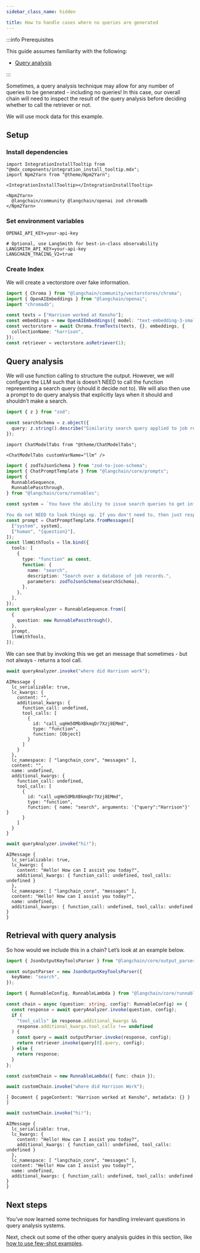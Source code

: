 ```yaml
---
sidebar_class_name: hidden

title: How to handle cases where no queries are generated
---
```


:::info Prerequisites

This guide assumes familiarity with the following:

- [Query analysis](../../docs/tutorials/query_analysis)

:::

Sometimes, a query analysis technique may allow for any number of
queries to be generated - including no queries! In this case, our
overall chain will need to inspect the result of the query analysis
before deciding whether to call the retriever or not.

We will use mock data for this example.

## Setup

### Install dependencies

```mdx-code-block
import IntegrationInstallTooltip from "@mdx_components/integration_install_tooltip.mdx";
import Npm2Yarn from "@theme/Npm2Yarn";

<IntegrationInstallTooltip></IntegrationInstallTooltip>

<Npm2Yarn>
  @langchain/community @langchain/openai zod chromadb
</Npm2Yarn>
```

### Set environment variables

```text
OPENAI_API_KEY=your-api-key

# Optional, use LangSmith for best-in-class observability
LANGSMITH_API_KEY=your-api-key
LANGCHAIN_TRACING_V2=true
```

### Create Index

We will create a vectorstore over fake information.

```typescript
import { Chroma } from "@langchain/community/vectorstores/chroma";
import { OpenAIEmbeddings } from "@langchain/openai";
import "chromadb";

const texts = ["Harrison worked at Kensho"];
const embeddings = new OpenAIEmbeddings({ model: "text-embedding-3-small" });
const vectorstore = await Chroma.fromTexts(texts, {}, embeddings, {
  collectionName: "harrison",
});
const retriever = vectorstore.asRetriever(1);
```

## Query analysis

We will use function calling to structure the output. However, we will
configure the LLM such that is doesn’t NEED to call the function
representing a search query (should it decide not to). We will also then
use a prompt to do query analysis that explicitly lays when it should
and shouldn’t make a search.

```typescript
import { z } from "zod";

const searchSchema = z.object({
  query: z.string().describe("Similarity search query applied to job record."),
});
```

```mdx-code-block
import ChatModelTabs from "@theme/ChatModelTabs";

<ChatModelTabs customVarName="llm" />
```

```typescript
import { zodToJsonSchema } from "zod-to-json-schema";
import { ChatPromptTemplate } from "@langchain/core/prompts";
import {
  RunnableSequence,
  RunnablePassthrough,
} from "@langchain/core/runnables";

const system = `You have the ability to issue search queries to get information to help answer user information.

You do not NEED to look things up. If you don't need to, then just respond normally.`;
const prompt = ChatPromptTemplate.fromMessages([
  ["system", system],
  ["human", "{question}"],
]);
const llmWithTools = llm.bind({
  tools: [
    {
      type: "function" as const,
      function: {
        name: "search",
        description: "Search over a database of job records.",
        parameters: zodToJsonSchema(searchSchema),
      },
    },
  ],
});
const queryAnalyzer = RunnableSequence.from([
  {
    question: new RunnablePassthrough(),
  },
  prompt,
  llmWithTools,
]);
```

We can see that by invoking this we get an message that sometimes - but
not always - returns a tool call.

```typescript
await queryAnalyzer.invoke("where did Harrison work");
```

```text
AIMessage {
  lc_serializable: true,
  lc_kwargs: {
    content: "",
    additional_kwargs: {
      function_call: undefined,
      tool_calls: [
        {
          id: "call_uqHm5OMbXBkmqDr7Xzj8EMmd",
          type: "function",
          function: [Object]
        }
      ]
    }
  },
  lc_namespace: [ "langchain_core", "messages" ],
  content: "",
  name: undefined,
  additional_kwargs: {
    function_call: undefined,
    tool_calls: [
      {
        id: "call_uqHm5OMbXBkmqDr7Xzj8EMmd",
        type: "function",
        function: { name: "search", arguments: '{"query":"Harrison"}' }
      }
    ]
  }
}
```

```typescript
await queryAnalyzer.invoke("hi!");
```

```text
AIMessage {
  lc_serializable: true,
  lc_kwargs: {
    content: "Hello! How can I assist you today?",
    additional_kwargs: { function_call: undefined, tool_calls: undefined }
  },
  lc_namespace: [ "langchain_core", "messages" ],
  content: "Hello! How can I assist you today?",
  name: undefined,
  additional_kwargs: { function_call: undefined, tool_calls: undefined }
}
```

## Retrieval with query analysis

So how would we include this in a chain? Let’s look at an example below.

```typescript
import { JsonOutputKeyToolsParser } from "@langchain/core/output_parsers/openai_tools";

const outputParser = new JsonOutputKeyToolsParser({
  keyName: "search",
});
```

```typescript
import { RunnableConfig, RunnableLambda } from "@langchain/core/runnables";

const chain = async (question: string, config?: RunnableConfig) => {
  const response = await queryAnalyzer.invoke(question, config);
  if (
    "tool_calls" in response.additional_kwargs &&
    response.additional_kwargs.tool_calls !== undefined
  ) {
    const query = await outputParser.invoke(response, config);
    return retriever.invoke(query[0].query, config);
  } else {
    return response;
  }
};

const customChain = new RunnableLambda({ func: chain });
```

```typescript
await customChain.invoke("where did Harrison Work");
```

```text
[ Document { pageContent: "Harrison worked at Kensho", metadata: {} } ]
```

```typescript
await customChain.invoke("hi!");
```

```text
AIMessage {
  lc_serializable: true,
  lc_kwargs: {
    content: "Hello! How can I assist you today?",
    additional_kwargs: { function_call: undefined, tool_calls: undefined }
  },
  lc_namespace: [ "langchain_core", "messages" ],
  content: "Hello! How can I assist you today?",
  name: undefined,
  additional_kwargs: { function_call: undefined, tool_calls: undefined }
}
```

## Next steps

You’ve now learned some techniques for handling irrelevant questions in
query analysis systems.

Next, check out some of the other query analysis guides in this section,
like [how to use few-shot examples](../../docs/how_to/query_few_shot).
